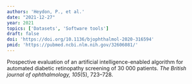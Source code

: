 ```yaml
---
authors: 'Heydon, P., et al.'
date: "2021-12-27"
year: 2021
topics: ['Datasets', 'Software tools']
draft: false
doi: 'https://doi.org/10.1136/bjophthalmol-2020-316594'
pmid: 'https://pubmed.ncbi.nlm.nih.gov/32606081/'
---
```


Prospective evaluation of an artificial intelligence-enabled algorithm for automated diabetic retinopathy screening of 30 000 patients.
*The British journal of ophthalmology, 105*(5), 723–728.
